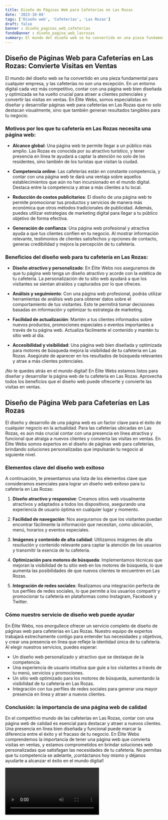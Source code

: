 ```yaml
---
title: Diseño de Páginas Web para Cafeterías en Las Rozas
date: '2023-10-04'
tags: ['Diseño web', 'Cafeterías', 'Las Rozas']
draft: false
banner : diseño_paginas_web_cafeterías
fondoBanner : diseño_pagina_web_lasrozas
summary: El mundo del diseño web se ha convertido en una pieza fundamental para cualquier empresa, y las cafeterías no son una excepción. En un entorno digital cada vez más competitivo, contar con una página web bien diseñada y optimizada se ha vuelto crucial para atraer a clientes potenciales y convertir las visitas en ventas. En Élite Webs, somos especialistas en diseñar y desarrollar páginas web para cafeterías en Las Rozas que no solo destacan visualmente, sino que también generan resultados tangibles para tu negocio.
---
```


## **Diseño de Páginas Web para Cafeterías en Las Rozas: Convierte Visitas en Ventas**

El mundo del diseño web se ha convertido en una pieza fundamental para cualquier empresa, y las cafeterías no son una excepción. En un entorno digital cada vez más competitivo, contar con una página web bien diseñada y optimizada se ha vuelto crucial para atraer a clientes potenciales y convertir las visitas en ventas. En Élite Webs, somos especialistas en diseñar y desarrollar páginas web para cafeterías en Las Rozas que no solo destacan visualmente, sino que también generan resultados tangibles para tu negocio.

### Motivos por los que tu cafetería en Las Rozas necesita una página web:

- **Alcance global**: Una página web te permite llegar a un público más amplio. Las Rozas es conocida por su atractivo turístico, y tener presencia en línea te ayudará a captar la atención no solo de los residentes, sino también de los turistas que visitan la ciudad.

- **Competencia online**: Las cafeterías están en constante competencia, y contar con una página web te dará una ventaja sobre aquellos establecimientos que aún no han incursionado en el mundo digital. Destaca entre la competencia y atrae a más clientes a tu local.

- **Reducción de costos publicitarios**: El diseño de una página web te permite promocionar tus productos y servicios de manera más económica que otros métodos tradicionales de publicidad. Además, puedes utilizar estrategias de marketing digital para llegar a tu público objetivo de forma efectiva.

- **Generación de confianza**: Una página web profesional y atractiva ayuda a que tus clientes confíen en tu negocio. Al mostrar información relevante, testimonios de clientes satisfechos y opciones de contacto, generas credibilidad y mejora la percepción de tu cafetería.

### Beneficios del diseño web para tu cafetería en Las Rozas:

- **Diseño atractivo y personalizado**: En Élite Webs nos aseguramos de que tu página web tenga un diseño atractivo y acorde con la estética de tu cafetería. La personalización de tu sitio web ayudará a que los visitantes se sientan atraídos y capturados por lo que ofreces.

- **Análisis y seguimiento**: Con una página web profesional, podrás utilizar herramientas de análisis web para obtener datos sobre el comportamiento de tus visitantes. Esto te permitirá tomar decisiones basadas en información y optimizar tu estrategia de marketing.

- **Facilidad de actualización**: Mantén a tus clientes informados sobre nuevos productos, promociones especiales o eventos importantes a través de tu página web. Actualiza fácilmente el contenido y mantén tu sitio web al día.

- **Accesibilidad y visibilidad**: Una página web bien diseñada y optimizada para motores de búsqueda mejora la visibilidad de tu cafetería en Las Rozas. Asegúrate de aparecer en los resultados de búsqueda relevantes y atrae a más clientes potenciales.

¡No te quedes atrás en el mundo digital! En Élite Webs estamos listos para diseñar y desarrollar la página web de tu cafetería en Las Rozas. Aprovecha todos los beneficios que el diseño web puede ofrecerte y convierte las visitas en ventas.

<GifSeo />

<Cta />

## Diseño de Página Web para Cafeterías en Las Rozas

El diseño y desarrollo de una página web es un factor clave para el éxito de cualquier negocio en la actualidad. Para las cafeterías ubicadas en Las Rozas, es aún más crucial contar con una presencia en línea atractiva y funcional que atraiga a nuevos clientes y convierta las visitas en ventas. En Élite Webs somos expertos en el diseño de páginas web para cafeterías, brindando soluciones personalizadas que impulsarán tu negocio al siguiente nivel.

### Elementos clave del diseño web exitoso

A continuación, te presentamos una lista de los elementos clave que consideramos esenciales para lograr un diseño web exitoso para tu cafetería en Las Rozas:

1. **Diseño atractivo y responsive**: Creamos sitios web visualmente atractivos y adaptados a todos los dispositivos, asegurando una experiencia de usuario óptima en cualquier lugar y momento.

2. **Facilidad de navegación**: Nos aseguramos de que los visitantes puedan encontrar fácilmente la información que necesitan, como ubicación, menú, horarios y eventos especiales.

3. **Imágenes y contenido de alta calidad**: Utilizamos imágenes de alta resolución y contenido relevante para captar la atención de los usuarios y transmitir la esencia de tu cafetería.

4. **Optimización para motores de búsqueda**: Implementamos técnicas que mejoran la visibilidad de tu sitio web en los motores de búsqueda, lo que aumenta las posibilidades de que nuevos clientes te encuentren en Las Rozas.

5. **Integración de redes sociales**: Realizamos una integración perfecta de tus perfiles de redes sociales, lo que permite a los usuarios compartir y promocionar tu cafetería en plataformas como Instagram, Facebook y Twitter.

### Cómo nuestro servicio de diseño web puede ayudar

En Élite Webs, nos enorgullece ofrecer un servicio completo de diseño de páginas web para cafeterías en Las Rozas. Nuestro equipo de expertos trabajará estrechamente contigo para entender tus necesidades y objetivos, y crear una presencia en línea que refleje la identidad única de tu cafetería. Al elegir nuestros servicios, puedes esperar:

- Un diseño web personalizado y atractivo que se destaque de la competencia.
- Una experiencia de usuario intuitiva que guíe a los visitantes a través de tu menú, servicios y promociones.
- Un sitio web optimizado para los motores de búsqueda, aumentando la visibilidad de tu cafetería en Las Rozas.
- Integración con tus perfiles de redes sociales para generar una mayor presencia en línea y atraer a nuevos clientes.

### Conclusión: la importancia de una página web de calidad

En el competitivo mundo de las cafeterías en Las Rozas, contar con una página web de calidad es esencial para destacar y atraer a nuevos clientes. Una presencia en línea bien diseñada y funcional puede marcar la diferencia entre el éxito y el fracaso de tu negocio. En Élite Webs comprendemos la importancia de tener una página web que convierta visitas en ventas, y estamos comprometidos en brindar soluciones web personalizadas que satisfagan las necesidades de tu cafetería. No permitas que tu competencia se adelante, ¡contáctanos hoy mismo y déjanos ayudarte a alcanzar el éxito en el mundo digital!

<Video />

<CtaBot job='Cafeterías' city='Las Rozas'/>

<Gmaps query='Las Rozas+españa+maps' />
